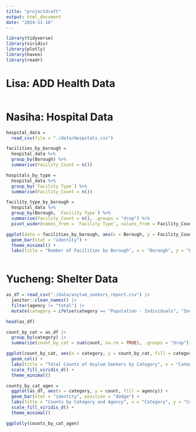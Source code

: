```yaml
---
title: "projectdraft"
output: html_document
date: "2024-11-18"
---
```


```r
library(tidyverse)
library(viridis)
library(plotly)
library(haven)
library(readr)
```

# Lisa: ADD Health Data 
```r

```

# Nasiha: Hospital Data 

```r
hospital_data =
  read_csv(file = "./data/Hospitals.csv")

facilities_by_borough = 
  hospital_data %>%
  group_by(Borough) %>%
  summarise(Facility_Count = n())

hospitals_by_type = 
  hospital_data %>% 
  group_by(`Facility Type`) %>% 
  summarise(Facility_Count = n())

facility_type_by_borough =
  hospital_data %>%
  group_by(Borough, `Facility Type`) %>%
  summarise(Facility_Count = n(), .groups = "drop") %>%
  pivot_wider(names_from = `Facility Type`, values_from = Facility_Count, values_fill = 0)

ggplot(data = facilities_by_borough, aes(x = Borough, y = Facility_Count, fill = Borough)) +
  geom_bar(stat = "identity") +
  theme_minimal() +
  labs(title = "Number of Facilities by Borough", x = "Borough", y = "Facility Count")



```

# Yucheng: Shelter Data 

```r
as_df = read_csv("./data/asylum_seekers_report.csv") |> 
  janitor::clean_names() |> 
  filter(agency != "total") |> 
  mutate(category = ifelse(category == "Population - Individuals", "Individuals", category))

head(as_df)
```
```r
count_by_cat = as_df |> 
  group_by(category) |> 
  summarize(count_by_cat = sum(count, na.rm = TRUE), .groups = "drop")

ggplot(count_by_cat, aes(x = category, y = count_by_cat, fill = category)) +
  geom_col() +
  labs(title = "Total Counts of Asylum Seekers by Category", x = "Category", y = "Count") +
  scale_fill_viridis_d() +
  theme_minimal()
```
```r
counts_by_cat_agen = 
  ggplot(as_df, aes(x = category, y = count, fill = agency)) +
  geom_bar(stat = "identity", position = "dodge") +
  labs(title = "Counts by Category and Agency", x = "Category", y = "Count") +
  scale_fill_viridis_d() +
  theme_minimal()

ggplotly(counts_by_cat_agen)
```

```r

```